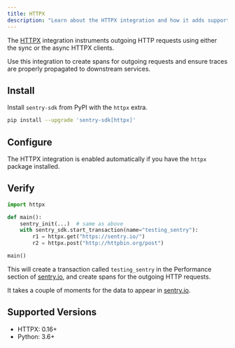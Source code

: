 ```yaml
---
title: HTTPX
description: "Learn about the HTTPX integration and how it adds support for the HTTPX HTTP client."
---
```


The [HTTPX](https://www.python-httpx.org/) integration instruments outgoing HTTP requests using either the sync or the async HTTPX clients.

Use this integration to create spans for outgoing requests and ensure traces are properly propagated to downstream services.

## Install

Install `sentry-sdk` from PyPI with the `httpx` extra.

```bash
pip install --upgrade 'sentry-sdk[httpx]'
```

## Configure

The HTTPX integration is enabled automatically if you have the `httpx` package installed.

<PlatformContent includePath="getting-started-config" />

## Verify

```python
import httpx

def main():
    sentry_init(...)  # same as above
    with sentry_sdk.start_transaction(name="testing_sentry"):
        r1 = httpx.get("https://sentry.io/")
        r2 = httpx.post("http://httpbin.org/post")

main()
```

This will create a transaction called `testing_sentry` in the Performance section of [sentry.io](https://sentry.io), and create spans for the outgoing HTTP requests.

It takes a couple of moments for the data to appear in [sentry.io](https://sentry.io).

## Supported Versions

- HTTPX: 0.16+
- Python: 3.6+
